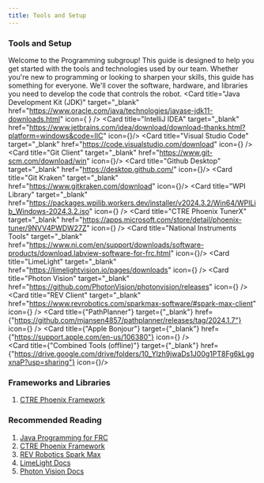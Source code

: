 ```yaml
---
title: Tools and Setup
---
```



### Tools and Setup

Welcome to the Programming subgroup! This guide is designed to help you get started with the tools and technologies used by our team. Whether you're new to programming or looking to sharpen your skills, this guide has something for everyone. We'll cover the software, hardware, and libraries you need to develop the code that controls the robot.
<Cards>
<Card title="Java Development Kit (JDK)" target="_blank" href="https://www.oracle.com/java/technologies/javase-jdk11-downloads.html"  icon={ <FaJava/> } />
<Card title="IntelliJ IDEA" target="_blank" href="https://www.jetbrains.com/idea/download/download-thanks.html?platform=windows&code=IIC" icon={<SiIntellijidea/>}/>
<Card title="Visual Studio Code" target="_blank" href="https://code.visualstudio.com/download" icon={<VscVscode/>} />
<Card title="Git Client" target="_blank" href="https://www.git-scm.com/download/win" icon={<FaGitAlt/>}/>
<Card title="Github Desktop" target="_blank" href="https://desktop.github.com/" icon={<FaGithub/>}/>
<Card title="Git Kraken" target="_blank" href="https://www.gitkraken.com/download" icon={<FaGitkraken/>}/>
<Card title="WPI Library" target="_blank" href="https://packages.wpilib.workers.dev/installer/v2024.3.2/Win64/WPILib_Windows-2024.3.2.iso"  icon={<PiGearSixBold/>} />
<Card title="CTRE Phoenix TunerX" target="_blank" href="https://apps.microsoft.com/store/detail/phoenix-tuner/9NVV4PWDW27Z"  icon={<MdTune/>} />
<Card title="National Instruments Tools" target="_blank" href="https://www.ni.com/en/support/downloads/software-products/download.labview-software-for-frc.html" icon={<FaTools/>}/>
<Card title="LimeLight" target="_blank" href="https://limelightvision.io/pages/downloads"  icon={<RiCameraLensFill/>} />
<Card title="Photon Vision" target="_blank" href="https://github.com/PhotonVision/photonvision/releases"  icon={<RiCameraLensLine/>} />
<Card title="REV Client" target="_blank" href="https://www.revrobotics.com/sparkmax-software/#spark-max-client"  icon={<SiIrobot/>} />
<Card title={"PathPlanner"} target={"_blank"} href={"https://github.com/mjansen4857/pathplanner/releases/tag/2024.1.7"} icon={<FaRoad/>} />
<Card title={"Apple Bonjour"} target={"_blank"} href={"https://support.apple.com/en-us/106380"} icon={<LuRadioTower/>} />
</Cards>
<br/>
<Card title={"Combined Tools (offline)"} target={"_blank"} href={"https://drive.google.com/drive/folders/10_Ylzh9jwaDs1J00g1PT8Fg6kLggxnaP?usp=sharing"} icon={<FaEarthAsia />}/>

### Frameworks and Libraries
1. [CTRE Phoenix Framework](https://phoenix-documentation.readthedocs.io/en/latest/ch05a_CppJava.html)

### Recommended Reading
1. [Java Programming for FRC](https://docs.wpilib.org/en/stable/docs/zero-to-robot/step-4/index.html)
2. [CTRE Phoenix Framework](https://phoenix-documentation.readthedocs.io/en/latest/ch05a_CppJava.html)
3. [REV Robotics Spark Max](https://www.revrobotics.com/sparkmax-software/#spark-max-client)
4. [LimeLight Docs](https://docs.limelightvision.io/docs/docs-limelight/getting-started/summary)
5. [Photon Vision Docs](https://docs.photonvision.org/en/latest/)

